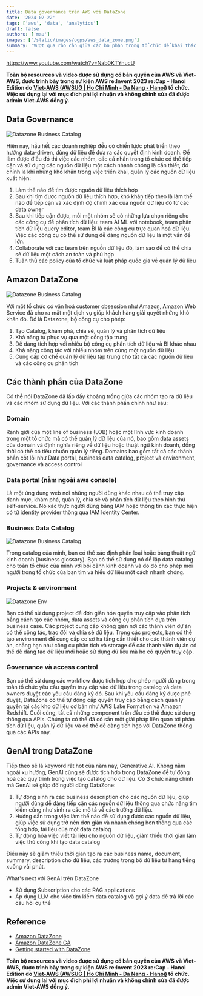 ```yaml
---
title: Data governance trên AWS với DataZone
date: '2024-02-22'
tags: ['aws', 'data', 'analytics']
draft: false
authors: ['mau']
images: ['/static/images/ogps/aws_data_zone.png']
summary: 'Vượt qua rào cản giữa các bộ phận trong tổ chức để khai thác dữ liệu với khả năng quản trị tích hợp'
---
```


https://www.youtube.com/watch?v=Nab0KTYnucU

**Toàn bộ resources và video được sử dụng có bản quyền của AWS và Viet-AWS, được trình bày trong sự kiện AWS re:Invent 2023 re:Cap - Hanoi Edition do [Viet-AWS (AWSUG | Ho Chi Minh - Da Nang - Hanoi)](https://www.facebook.com/groups/vietawscommunity) tổ chức. Việc sử dụng lại với mục đích phi lợi nhuận và không chỉnh sửa đã được admin Viet-AWS đồng ý.**

<TOCInline toc={props.toc} asDisclosure />

## Data Governance

![Datazone Business Catalog](/static/images/assets/aws/datazone/data-governance.png)

Hiện nay, hầu hết các doanh nghiệp đều có chiến lược phát triển theo hướng data-driven, dùng dữ liệu để đưa ra các quyết định kinh doanh. Để làm được điều đó thì việc các nhóm, các cá nhân trong tổ chức có thể tiếp cận và sử dụng các nguồn dữ liệu một cách nhanh chóng là cần thiết, đó chính là khi những khó khăn trong việc triển khai, quản lý các nguồn dữ liệu xuất hiện:

1. Làm thế nào để tìm được nguồn dữ liệu thích hợp
2. Sau khi tìm được nguồn dữ liệu thích hợp, khó khăn tiếp theo là làm thế nào để tiếp cận và xác định độ chính xác của nguồn dữ liệu đó từ các data owner
3. Sau khi tiếp cận được, mỗi một nhóm sẽ có những lựa chọn riêng cho các công cụ để phân tích dữ liệu: team AI ML với notebook, team phân tích dữ liệu query editor, team BI là các công cụ trực quan hoá dữ liệu. Việc các công cụ có thể sử dụng dễ dàng nguồn dữ liệu là một vấn đề lớn.
4. Collaborate với các team trên nguồn dữ liệu đó, làm sao để có thể chia sẻ dữ liệu một cách an toàn và phù hợp
5. Tuân thủ các policy của tổ chức và luật pháp quốc gia về quản lý dữ liệu

## Amazon DataZone

![Datazone Business Catalog](/static/images/assets/aws/datazone/datazone.png)

Với một tổ chức có văn hoá customer obsession như Amazon, Amazon Web Service đã cho ra mắt một dịch vụ giúp khách hàng giải quyết những khó khăn đó. Đó là Datazone, bộ công cụ cho phép:

1. Tạo Catalog, khám phá, chia sẻ, quản lý và phân tích dữ liệu
2. Khả năng tự phục vụ qua một cổng tập trung
3. Dễ dàng tích hợp với nhiều bộ công cụ phân tích dữ liệu và BI khác nhau
4. Khả năng cộng tác với nhiều nhóm trên cùng một nguồn dữ liệu
5. Cung cấp cơ chế quản lý dữ liệu tập trung cho tất cả các nguồn dữ liệu và các công cụ phân tích

## Các thành phần của DataZone

Có thể nói DataZone đã lấp đầy khoảng trống giữa các nhóm tạo ra dữ liệu và các nhóm sử dụng dữ liệu. Với các thành phần chính như sau:

### Domain

Ranh giới của một line of business (LOB) hoặc một lĩnh vực kinh doanh trong một tổ chức mà có thể quản lý dữ liệu của nó, bao gồm data assets của domain và định nghĩa riêng về dữ liệu hoặc thuật ngữ kinh doanh, đồng thời có thể có tiêu chuẩn quản lý riêng. Domains bao gồm tất cả các thành phần cốt lõi như Data portal, business data catalog, project và environment, governance và access control

### Data portal (nằm ngoài aws console)

Là một ứng dụng web nơi những người dùng khác nhau có thể truy cập danh mục, khám phá, quản lý, chia sẻ và phân tích dữ liệu theo hình thứ self-service. Nó xác thực người dùng bằng IAM hoặc thông tin xác thực hiện có từ identity provider thông qua IAM Identity Center.

### Business Data Catalog

![Datazone Business Catalog](/static/images/assets/aws/datazone/biz-catalog.png)

Trong catalog của mình, bạn có thể xác định phân loại hoặc bảng thuật ngữ kinh doanh (business glossary). Bạn có thể sử dụng nó để lập data catalog cho toàn tổ chức của mình với bối cảnh kinh doanh và do đó cho phép mọi người trong tổ chức của bạn tìm và hiểu dữ liệu một cách nhanh chóng.

### Projects & environment

![Datazone Env](/static/images/assets/aws/datazone/env.png)

Bạn có thể sử dụng project để đơn giản hóa quyền truy cập vào phân tích bằng cách tạo các nhóm, data assets và công cụ phân tích dựa trên business case. Các project cung cấp không gian nơi các thành viên dự án có thể cộng tác, trao đổi và chia sẻ dữ liệu. Trong các projects, bạn có thể tạo environment để cung cấp cơ sở hạ tầng cần thiết cho các thành viên dự án, chẳng hạn như công cụ phân tích và storage để các thành viên dự án có thể dễ dàng tạo dữ liệu mới hoặc sử dụng dữ liệu mà họ có quyền truy cập.

### Governance và access control

Bạn có thể sử dụng các workflow được tích hợp cho phép người dùng trong toàn tổ chức yêu cầu quyền truy cập vào dữ liệu trong catalog và data owners duyệt các yêu cầu đăng ký đó. Sau khi yêu cầu đăng ký được phê duyệt, DataZone có thể tự động cấp quyền truy cập bằng cách quản lý quyền tại các kho dữ liệu cơ bản như AWS Lake Formation và Amazon Redshift.
Cuối cùng, tất cả những component trên đều có thể được sử dụng thông qua APIs. Chúng ta có thể đã có sẵn một giải pháp liên quan tới phân tích dữ liệu, quản lý dữ liệu và có thể dễ dàng tích hợp với DataZone thông qua các APIs này.

## GenAI trong DataZone

Tiếp theo sẽ là keyword rất hot của năm nay, Generative AI. Không nằm ngoài xu hướng, GenAI cũng sẽ được tích hợp trong DataZone để tự động hoá các quy trình trong việc tạo catalog cho dữ liệu. Có 3 chức năng chính mà GenAI sẽ giúp đỡ người dùng DataZone:

1. Tự động sinh ra các business description cho các nguồn dữ liệu, giúp người dùng dễ dàng tiếp cận các nguồn dữ liệu thông qua chức năng tìm kiếm cũng như sinh ra các mô tả về các trường dữ liệu.
2. Hướng dẫn trong việc làm thế nào để sử dụng được các nguồn dữ liệu, giúp việc sử dụng trở nên đơn giản và nhanh chóng hơn thông qua các tổng hợp, tài liệu của một data catalog
3. Tự động hóa việc viết tài liệu cho nguồn dữ liệu, giảm thiểu thời gian làm việc thủ công khi tạo data catalog

Điều này sẽ giảm thiểu thời gian tạo ra các business name, document, summary, description cho dữ liệu, các trường trong bộ dữ liệu từ hàng tiếng xuống vài phút.

What's next với GenAI trên DataZone

- Sử dụng Subscription cho các RAG applications
- Áp dụng LLM cho việc tìm kiếm data catalog và gợi ý data để trả lời các câu hỏi cụ thể

## Reference

- [Amazon DataZone](https://aws.amazon.com/vi/datazone/)
- [Amazon DataZone GA](https://aws.amazon.com/about-aws/whats-new/2023/10/amazon-datazone-generally-available/)
- [Getting started with DataZone](https://aws.amazon.com/datazone/getting-started/)

**Toàn bộ resources và video được sử dụng có bản quyền của AWS và Viet-AWS, được trình bày trong sự kiện AWS re:Invent 2023 re:Cap - Hanoi Edition do [Viet-AWS (AWSUG | Ho Chi Minh - Da Nang - Hanoi)](https://www.facebook.com/groups/vietawscommunity) tổ chức. Việc sử dụng lại với mục đích phi lợi nhuận và không chỉnh sửa đã được admin Viet-AWS đồng ý.**
